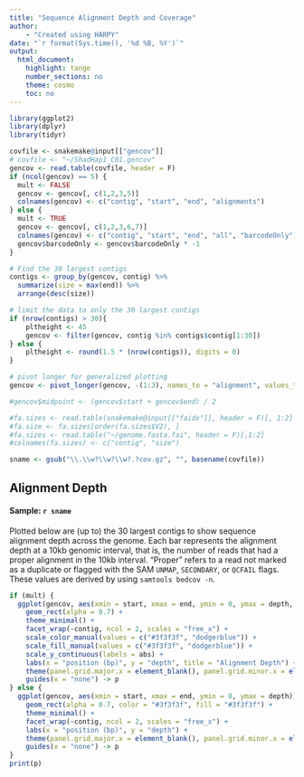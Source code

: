 ```yaml
---
title: "Sequence Alignment Depth and Coverage"
author:
    - "Created using HARPY"
date: "`r format(Sys.time(), '%d %B, %Y')`"
output:
  html_document:
    highlight: tango
    number_sections: no
    theme: cosmo
    toc: no
---
```


```r
library(ggplot2)
library(dplyr)
library(tidyr)
```

```r
covfile <- snakemake@input[["gencov"]]
# covfile <- "~/ShadHap1_C01.gencov"
gencov <- read.table(covfile, header = F)
if (ncol(gencov) == 5) {
  mult <- FALSE
  gencov <- gencov[, c(1,2,3,5)]
  colnames(gencov) <- c("contig", "start", "end", "alignments")
} else {
  mult <- TRUE
  gencov <- gencov[, c(1,2,3,6,7)]
  colnames(gencov) <- c("contig", "start", "end", "all", "barcodeOnly")
  gencov$barcodeOnly <- gencov$barcodeOnly * -1
}

# Find the 30 largest contigs
contigs <- group_by(gencov, contig) %>%
  summarize(size = max(end)) %>%
  arrange(desc(size))

# limit the data to only the 30 largest contigs
if (nrow(contigs) > 30){
    pltheight <- 45
    gencov <- filter(gencov, contig %in% contigs$contig[1:30])
} else {
    pltheight <- round(1.5 * (nrow(contigs)), digits = 0)
}

# pivot longer for generalized plotting
gencov <- pivot_longer(gencov, -(1:3), names_to = "alignment", values_to = "depth")

#gencov$midpoint <- (gencov$start + gencov$end) / 2

#fa.sizes <- read.table(snakemake@input[["faidx"]], header = F)[, 1:2]
#fa.size <- fa.sizes[order(fa.sizes$V2), ]
#fa.sizes <- read.table("~/genome.fasta.fai", header = F)[,1:2]
#colnames(fa.sizes) <- c("contig", "size")

sname <- gsub("\\.\\w?\\w?\\w?.?cov.gz", "", basename(covfile))

```
## Alignment Depth
#### Sample: `r sname`

Plotted below are (up to) the 30 largest contigs to show sequence alignment depth across
the genome. Each bar represents the alignment depth at a 10kb genomic interval, that is, the
number of reads that had a proper alignment in the 10kb interval. "Proper" refers to a read
not marked as a duplicate or flagged with the SAM `UNMAP`, `SECONDARY`,  or `QCFAIL` flags.
These values are derived by using `samtools bedcov -n`.

```r
if (mult) {
  ggplot(gencov, aes(xmin = start, xmax = end, ymin = 0, ymax = depth, color = alignment, fill = alignment)) +
    geom_rect(alpha = 0.7) +
    theme_minimal() +
    facet_wrap(~contig, ncol = 2, scales = "free_x") +
    scale_color_manual(values = c("#3f3f3f", "dodgerblue")) +
    scale_fill_manual(values = c("#3f3f3f", "dodgerblue")) +
    scale_y_continuous(labels = abs) +
    labs(x = "position (bp)", y = "depth", title = "Alignment Depth") +
    theme(panel.grid.major.x = element_blank(), panel.grid.minor.x = element_blank(), legend.position = "top") +
    guides(x = "none") -> p
} else {
  ggplot(gencov, aes(xmin = start, xmax = end, ymin = 0, ymax = depth)) +
    geom_rect(alpha = 0.7, color = "#3f3f3f", fill = "#3f3f3f") +
    theme_minimal() +
    facet_wrap(~contig, ncol = 2, scales = "free_x") +
    labs(x = "position (bp)", y = "depth") +
    theme(panel.grid.major.x = element_blank(), panel.grid.minor.x = element_blank(), legend.position = "top") +
    guides(x = "none") -> p
}
print(p)
```